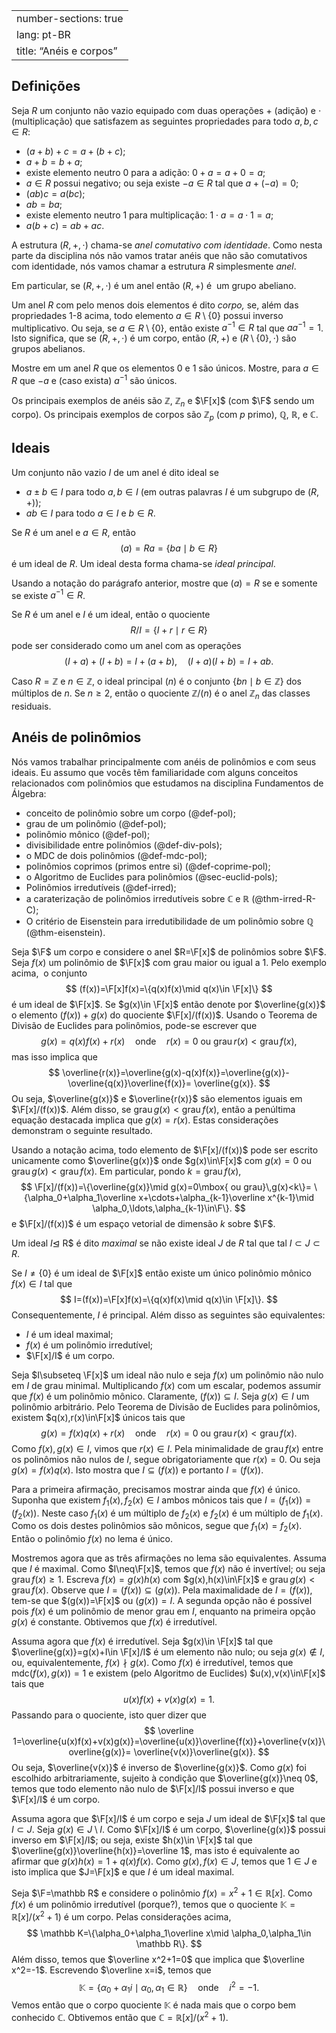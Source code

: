 
---
number-sections: true
lang: pt-BR
title: "Anéis e corpos"
---

## Definições

:::{#def-ring}
Seja $R$ um conjunto não vazio equipado com duas operações $+$ (adição) e $\cdot$ (multiplicação) que satisfazem as seguintes propriedades para todo $a,b,c\in R$:


- $(a+b)+c=a+(b+c)$;
- $a+b=b+a$;
- existe elemento neutro $0$ para a adição: $0+a=a+0=a$;
- $a\in R$ possui negativo; ou seja existe $-a\in R$ tal que $a+(-a)=0$;
- $(ab)c=a(bc)$;
- $ab=ba$;
- existe elemento neutro $1$ para multiplicação: $1\cdot a=a\cdot 1=a$;
- $a(b+c)=ab+ac$.

A estrutura $(R,+,\cdot)$ chama-se <em>anel comutativo com identidade</em>. Como nesta parte da disciplina nós não vamos tratar anéis que não são comutativos com identidade, nós vamos chamar a estrutura $R$ simplesmente <em>anel</em>.
:::

Em particular, se $(R,+,\cdot)$ é um anel então $(R,+)$ é  um grupo abeliano.

:::{#def-field}
Um anel $R$ com pelo menos dois elementos é dito <em>corpo, </em>se, além das propriedades 1-8 acima, todo elemento $a\in R\setminus\{0\}$ possui inverso multiplicativo. Ou seja, se $a\in R\setminus\{0\}$, então existe $a^{-1}\in R$ tal que $aa^{-1}=1$. Isto significa, que se $(R,+,\cdot)$ é um corpo, então $(R,+)$ e $(R\setminus\{0\},\cdot)$ são grupos abelianos.
:::

:::{#exr-unique}
Mostre em um anel $R$ que os elementos $0$ e $1$ são únicos. Mostre, para $a\in R$ que $-a$ e (caso exista) $a^{-1}$ são únicos.
:::

:::{#exm-ring}
Os principais exemplos de anéis são $\mathbb Z$, $\mathbb Z_n$ e $\F[x]$ (com $\F$ sendo um corpo). Os principais exemplos de corpos são $\mathbb Z_p$ (com $p$ primo), $\mathbb Q$, $\mathbb R$, e $\mathbb C$.
:::


## Ideais

:::{#def-ideal}
Um conjunto não vazio $I$ de um anel é dito ideal se

- $a\pm b\in I$ para todo $a,b\in I$ (em outras palavras $I$ é um subgrupo de $(R,+)$);
- $ab\in I$ para todo $a\in I$ e $b\in R$.
:::

:::{#exm-ideal}
Se $R$ é um anel e $a\in R$, então
$$
(a)=Ra=\{ba\mid b\in R\}
$$
é um ideal de $R$. Um ideal desta forma chama-se<em> ideal principal</em>.
:::


:::{#exr-ideal}
Usando a notação do parágrafo anterior, mostre que $(a)=R$ se e somente se existe $a^{-1}\in R$.
:::

:::{#def-ring-quot}
Se $R$ é um anel e $I$ é um ideal, então o quociente
$$
R/I=\{I+r\mid r\in R\}
$$
pode ser considerado como um anel com as operações
$$
(I+a)+(I+b)=I+(a+b),\quad (I+a)(I+b)=I+ab.
$$
:::

:::{#exm-ideal}
Caso $R=\mathbb Z$ e $n\in \mathbb Z$, o ideal principal $(n)$ é o conjunto $\{bn\mid b\in\mathbb Z\}$ dos múltiplos de $n$. Se $n\geq 2$, então o quociente $\mathbb Z/(n)$ é o anel $\mathbb Z_n$ das classes residuais.
:::

## Anéis de polinômios

Nós vamos trabalhar principalmente com anéis de polinômios e com seus ideais. Eu assumo que vocês têm familiaridade com alguns conceitos relacionados com polinômios que estudamos na disciplina Fundamentos de Álgebra:


- conceito de polinômio sobre um corpo (@def-pol);
- grau de um polinômio (@def-pol);
- polinômio mônico (@def-pol);
- divisibilidade entre polinômios (@def-div-pols);
- o MDC de dois polinômios (@def-mdc-pol);
- polinômios coprimos (primos entre si) (@def-coprime-pol);
- o Algoritmo de Euclides para polinômios (@sec-euclid-pols);
- Polinômios irredutíveis (@def-irred);
- a caraterização de polinômios irredutíveis sobre $\mathbb C$ e $\mathbb R$ (@thm-irred-R-C);
- O critério de Eisenstein para irredutibilidade de um polinômio sobre $\mathbb Q$ (@thm-eisenstein).

Seja $\F$ um corpo e considere o anel $R=\F[x]$ de polinômios sobre $\F$. Seja $f(x)$ um polinômio de $\F[x]$ com grau maior ou igual a $1$. Pelo exemplo acima,  o conjunto
$$
(f(x))=\F[x]f(x)=\{q(x)f(x)\mid q(x)\in \F[x]\}
$$
é um ideal de $\F[x]$. Se $g(x)\in \F[x]$ então denote por $\overline{g(x)}$ o elemento $(f(x))+g(x)$ do quociente $\F[x]/(f(x))$. Usando o Teorema de Divisão de Euclides para polinômios, pode-se escrever que
$$
g(x)=q(x)f(x)+r(x)\quad \mbox{onde}\quad r(x)=0\mbox{ ou }\mbox{grau}\,r(x)<\mbox{grau}\,f(x),
$$
mas isso implica que
$$
\overline{r(x)}=\overline{g(x)-q(x)f(x)}=\overline{g(x)}-\overline{q(x)}\overline{f(x)}=
\overline{g(x)}.
$$
Ou seja, $\overline{g(x)}$ e $\overline{r(x)}$ são elementos iguais em $\F[x]/(f(x))$. Além disso, se $\mbox{grau}\,g(x)<\mbox{grau}\,f(x)$, então a penúltima equação destacada implica que $g(x)=r(x)$. Estas considerações demonstram o seguinte resultado.

:::{#lem-euclid-quot}
Usando a notação acima, todo elemento de $\F[x]/(f(x))$ pode ser escrito unicamente como $\overline{g(x)}$ onde $g(x)\in\F[x]$ com $g(x)=0$ ou $\mbox{grau}\,g(x)<\mbox{grau}\,f(x)$. Em particular, pondo $k=\mbox{grau}\,f(x)$,
$$
\F[x]/(f(x))=\{\overline{g(x)}\mid g(x)=0\mbox{ ou grau}\,g(x)<k\}=
\{\alpha_0+\alpha_1\overline x+\cdots+\alpha_{k-1}\overline x^{k-1}\mid \alpha_0,\ldots,\alpha_{k-1}\in\F\}.
$$
e $\F[x]/(f(x))$ é um espaço vetorial de dimensão $k$ sobre $\F$.
:::


:::{#def-ideal-max}
Um ideal $I\unlhd$ R$ é dito *maximal* se não existe ideal $J$ de $R$ tal que tal $I\subset J\subset R$.  
:::

:::{#thm-quot}
Se $I\neq\{0\}$ é um ideal de $\F[x]$ então existe um único polinômio mônico $f(x)\in I$ tal que
$$
I=(f(x))=\F[x]f(x)=\{q(x)f(x)\mid q(x)\in \F[x]\}.
$$
Consequentemente, $I$ é principal. Além disso as seguintes são equivalentes:

- $I$ é um ideal maximal;
- $f(x)$ é um polinômio irredutível;
- $\F[x]/I$ é um corpo.
:::

:::{.proof}
Seja $I\subseteq \F[x]$ um ideal não nulo e seja $f(x)$ um polinômio não nulo em $I$ de grau minimal. Multiplicando $f(x)$ com um escalar, podemos assumir que $f(x)$ é um polinômio mônico. Claramente, $(f(x))\subseteq I$. Seja $g(x)\in I$ um polinômio arbitrário. Pelo Teorema de Divisão de Euclides para polinômios, existem $q(x),r(x)\in\F[x]$ únicos tais que
$$
g(x)=f(x)q(x)+r(x)\quad \mbox{onde}\quad r(x)=0\mbox{ ou }\mbox{grau}\,r(x)<\mbox{grau}\,f(x).
$$
Como $f(x),g(x)\in I$, vimos que $r(x)\in I$. Pela minimalidade de $\mbox{grau}\,f(x)$ entre os polinômios não nulos de $I$, segue obrigatoriamente que $r(x)=0$. Ou seja $g(x)=f(x)q(x)$. Isto mostra que $I\subseteq (f(x))$ e portanto $I=(f(x))$.

Para a primeira afirmação, precisamos mostrar ainda que $f(x)$ é único. Suponha que existem $f_1(x),f_2(x)\in I$ ambos mônicos tais que $I=(f_1(x))=(f_2(x))$. Neste caso $f_1(x)$ é um múltiplo de $f_2(x)$ e $f_2(x)$ é um múltiplo de $f_1(x)$. Como os dois destes polinômios são mônicos, segue que $f_1(x)=f_2(x)$. Então o polinômio $f(x)$ no lema é único.

Mostremos agora que as três afirmações no lema são equivalentes. Assuma que $I$ é maximal. Como $I\neq\F[x]$, temos que $f(x)$ não é invertível; ou seja $\mbox{grau}\,f(x)\geq 1$. Escreva $f(x)=g(x)h(x)$ com $g(x),h(x)\in\F[x]$ e $\mbox{grau}\,g(x)<\mbox{grau}\,f(x)$. Observe que $I=(f(x))\subseteq (g(x))$. Pela maximalidade de $I=(f(x))$, tem-se que $(g(x))=\F[x]$ ou $(g(x))=I$. A segunda opção não é possível pois $f(x)$ é um polinômio de menor grau em $I$, enquanto na primeira opção $g(x)$ é constante. Obtivemos que $f(x)$ é irredutível.

Assuma agora que $f(x)$ é irredutível. Seja $g(x)\in \F[x]$ tal que $\overline{g(x)}=g(x)+I\in \F[x]/I$ é um elemento não nulo; ou seja $g(x)\not\in I$, ou, equivalentemente, $f(x)\nmid g(x)$. Como $f(x)$ é irredutível, temos que $\mbox{mdc}(f(x),g(x))=1$ e existem (pelo Algoritmo de Euclides) $u(x),v(x)\in\F[x]$ tais que
$$
u(x)f(x)+v(x)g(x)=1.
$$
Passando para o quociente, isto quer dizer que
$$
\overline 1=\overline{u(x)f(x)+v(x)g(x)}=\overline{u(x)}\overline{f(x)}+\overline{v(x)}\overline{g(x)}=
\overline{v(x)}\overline{g(x)}.
$$
Ou seja, $\overline{v(x)}$ é inverso de $\overline{g(x)}$. Como $g(x)$ foi escolhido arbitrariamente, sujeito à condição que $\overline{g(x)}\neq 0$, temos que todo elemento não nulo de $\F[x]/I$ possui inverso e que $\F[x]/I$ é um corpo.

Assuma agora que $\F[x]/I$ é um corpo e seja $J$ um ideal de $\F[x]$ tal que $I\subset J$. Seja $g(x)\in J\setminus I$. Como $\F[x]/I$ é um corpo, $\overline{g(x)}$ possui inverso em $\F[x]/I$; ou seja, existe $h(x)\in \F[x]$ tal que $\overline{g(x)}\overline{h(x)}=\overline 1$, mas isto é equivalente ao afirmar que $g(x)h(x)=1+q(x)f(x)$. Como $g(x),f(x)\in J$, temos que $1\in J$ e isto implica que $J=\F[x]$ e que $I$ é um ideal maximal.
:::

:::{#exm-quot-pol}
Seja $\F=\mathbb R$ e considere o polinômio $f(x)=x^2+1\in\mathbb R[x]$. Como $f(x)$ é um polinômio irredutível (porque?), temos que o quociente $\mathbb K=\mathbb R[x]/(x^2+1)$ é um corpo. Pelas considerações acima,
$$
\mathbb K=\{\alpha_0+\alpha_1\overline x\mid \alpha_0,\alpha_1\in \mathbb R\}.
$$
Além disso, temos que $\overline x^2+1=0$ que implica que $\overline x^2=-1$. Escrevendo $\overline x=i$, temos que
$$
\mathbb K=\{\alpha_0+\alpha_1 i\mid \alpha_0,\alpha_1\in\mathbb R\}\quad\mbox{onde}\quad i^2=-1.
$$
Vemos então que o corpo quociente $\mathbb K$ é nada mais que o corpo bem conhecido $\mathbb C$. Obtivemos então que $\mathbb C=\mathbb R[x]/(x^2+1)$.
:::